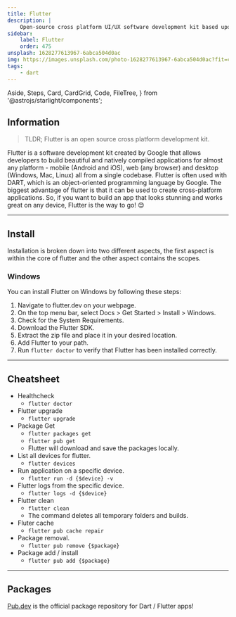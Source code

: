 ```yaml
---
title: Flutter
description: |
    Open-source cross platform UI/UX software development kit based upon Dart and created by Google.
sidebar:
    label: Flutter
    order: 475
unsplash: 1628277613967-6abca504d0ac
img: https://images.unsplash.com/photo-1628277613967-6abca504d0ac?fit=crop&w=1400&h=700&q=75
tags:
    - dart
---
```


  Aside,
  Steps,
  Card,
  CardGrid,
  Code,
  FileTree,
} from '@astrojs/starlight/components';


## Information

> TLDR; Flutter is an open source cross platform development kit.

Flutter is a software development kit created by Google that allows developers to build beautiful and natively compiled applications for almost any platform - mobile (Android and iOS), web (any browser) and desktop (Windows, Mac, Linux) all from a single codebase.
Flutter is often used with DART, which is an object-oriented programming language by Google.
The biggest advantage of flutter is that it can be used to create cross-platform applications.
So, if you want to build an app that looks stunning and works great on any device, Flutter is the way to go! 😊

---

<Adsense />

## Install

Installation is broken down into two different aspects, the first aspect is within the core of flutter and the other aspect contains the scopes.

### Windows

You can install Flutter on Windows by following these steps:

1. Navigate to flutter.dev on your webpage.
2. On the top menu bar, select Docs > Get Started > Install > Windows.
3. Check for the System Requirements.
4. Download the Flutter SDK.
5. Extract the zip file and place it in your desired location.
6. Add Flutter to your path.
7. Run `flutter doctor` to verify that Flutter has been installed correctly.

---

## Cheatsheet

-   Healthcheck
    -   `flutter doctor`
-   Flutter upgrade
    -   `flutter upgrade`
-   Package Get
    -   `flutter packages get`
    -   `flutter pub get`
    -   Flutter will download and save the packages locally.
-   List all devices for flutter.
    -   `flutter devices`
-   Run application on a specific device.
    -   `flutter run -d {$device} -v`
-   Flutter logs from the specific device.
    -   `flutter logs -d {$device}`
-   Flutter clean
    -   `flutter clean`
    -   The command deletes all temporary folders and builds.
-   Fluter cache
    -   `flutter pub cache repair`
-   Package removal.
    -   `flutter pub remove {$package}`
-   Package add / install
    -   `flutter pub add {$package}`

---

## Packages

[Pub.dev](https://pub.dev) is the official package repository for Dart / Flutter apps!
